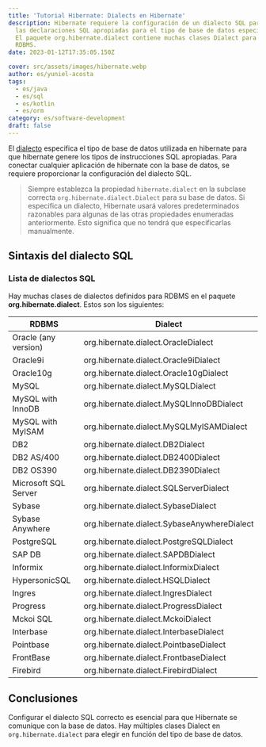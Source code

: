 ```yaml
---
title: 'Tutorial Hibernate: Dialects en Hibernate'
description: Hibernate requiere la configuración de un dialecto SQL para generar
  las declaraciones SQL apropiadas para el tipo de base de datos especificado.
  El paquete org.hibernate.dialect contiene muchas clases Dialect para varios
  RDBMS.
date: 2023-01-12T17:35:05.150Z

cover: src/assets/images/hibernate.webp
author: es/yuniel-acosta
tags:
  - es/java
  - es/sql
  - es/kotlin
  - es/orm
category: es/software-development
draft: false
---
```



El [dialecto](https://docs.jboss.org/hibernate/orm/3.3/reference/en/html/session-configuration.html#configuration-optional-dialects) especifica el tipo de base de datos utilizada en hibernate para que hibernate genere los tipos de instrucciones SQL apropiadas. Para conectar cualquier aplicación de hibernate con la base de datos, se requiere proporcionar la configuración del dialecto SQL.

> Siempre establezca la propiedad `hibernate.dialect` en la subclase correcta `org.hibernate.dialect.Dialect` para su base de datos. Si especifica un dialecto, Hibernate usará valores predeterminados razonables para algunas de las otras propiedades enumeradas anteriormente. Esto significa que no tendrá que especificarlas manualmente.

## Sintaxis del dialecto SQL

### Lista de dialectos SQL

Hay muchas clases de dialectos definidos para RDBMS en el paquete **org.hibernate.dialect**. Estos son los siguientes:

| RDBMS                | Dialect                                     |
| -------------------- | ------------------------------------------- |
| Oracle (any version) | org.hibernate.dialect.OracleDialect         |
| Oracle9i             | org.hibernate.dialect.Oracle9iDialect       |
| Oracle10g            | org.hibernate.dialect.Oracle10gDialect      |
| MySQL                | org.hibernate.dialect.MySQLDialect          |
| MySQL with InnoDB    | org.hibernate.dialect.MySQLInnoDBDialect    |
| MySQL with MyISAM    | org.hibernate.dialect.MySQLMyISAMDialect    |
| DB2                  | org.hibernate.dialect.DB2Dialect            |
| DB2 AS/400           | org.hibernate.dialect.DB2400Dialect         |
| DB2 OS390            | org.hibernate.dialect.DB2390Dialect         |
| Microsoft SQL Server | org.hibernate.dialect.SQLServerDialect      |
| Sybase               | org.hibernate.dialect.SybaseDialect         |
| Sybase Anywhere      | org.hibernate.dialect.SybaseAnywhereDialect |
| PostgreSQL           | org.hibernate.dialect.PostgreSQLDialect     |
| SAP DB               | org.hibernate.dialect.SAPDBDialect          |
| Informix             | org.hibernate.dialect.InformixDialect       |
| HypersonicSQL        | org.hibernate.dialect.HSQLDialect           |
| Ingres               | org.hibernate.dialect.IngresDialect         |
| Progress             | org.hibernate.dialect.ProgressDialect       |
| Mckoi SQL            | org.hibernate.dialect.MckoiDialect          |
| Interbase            | org.hibernate.dialect.InterbaseDialect      |
| Pointbase            | org.hibernate.dialect.PointbaseDialect      |
| FrontBase            | org.hibernate.dialect.FrontbaseDialect      |
| Firebird             | org.hibernate.dialect.FirebirdDialect       |

## Conclusiones

Configurar el dialecto SQL correcto es esencial para que Hibernate se comunique con la base de datos. Hay múltiples clases Dialect en `org.hibernate.dialect` para elegir en función del tipo de base de datos.
